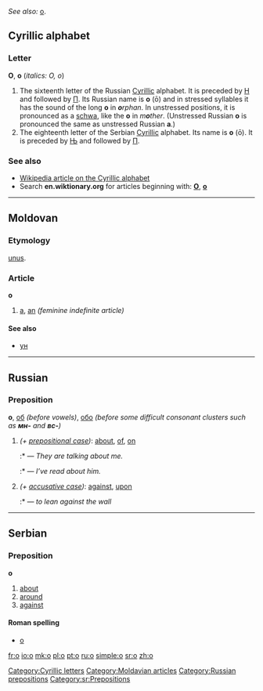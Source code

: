 ''See also:'' [[o]].
==Cyrillic alphabet==
[[Category:Cyrillic letters]]
===Letter===
'''О''', '''о''' (''italics: О, о'')

#The sixteenth letter of the Russian [[Cyrillic]] alphabet. It is preceded by [[н|Н]] and followed by [[п|П]]. Its Russian name is '''о''' (ō) and in stressed syllables it has the sound of the long '''o''' in '''''o'''rphan''. In unstressed positions, it is pronounced as a [[schwa]], like the '''o''' in ''m'''o'''ther''. (Unstressed Russian '''о''' is pronounced the same as unstressed Russian '''а'''.)
#The eighteenth letter of the Serbian [[Cyrillic]] alphabet.  Its name is '''о''' (ō). It is preceded by [[њ|Њ]] and followed by [[п|П]].

===See also===
*[[w:Cyrillic alphabet|Wikipedia article on the Cyrillic alphabet]]
*Search '''en.wiktionary.org''' for articles beginning with: '''[http://en.wiktionary.org/w/index.php?title=Special%3AAllpages&from=%D0%9E&namespace=0 О]''', '''[http://en.wiktionary.org/w/index.php?title=Special%3AAllpages&from=%D0%BE&namespace=0 о]'''

----

==Moldovan==
===Etymology===
{{L.|ro}} [[unus]].

===Article===
'''о''' {{f}}

# [[a]], [[an]] ''(feminine indefinite article)''

====See also====
*[[ун]]

[[Category:Moldavian articles]]

----

==Russian==
[[Category:Russian prepositions]]
===Preposition===
'''о''', [[об]] ''(before vowels)'', [[обо]] ''(before some difficult consonant clusters such as '''''мн-''''' and '''''вс-''''')''

#''(+ [[prepositional case]])'': [[about]], [[of]], [[on]]
#:*{{RUchar|Они́ [[говорить|говоря́т]] обо [[я#Russian|мне́]]}} — ''They are talking about me.''
#:*{{RUchar|[[Я]] [[читать|чита́л]] о [[он|нём]]}} — ''I’ve read about him.''
#''(+ [[accusative case]])'': [[against]], [[upon]]
#:*{{RUchar|[[опираться|опира́ться]] о [[стена|сте́ну]]}} — ''to lean against the wall''


----

==Serbian==
===Preposition===
'''о'''
#[[about]]
#[[around]]
#[[against]]
====Roman spelling====
*[[o#Serbian|o]]
[[Category:sr:Prepositions]]

[[fr:о]]
[[io:о]]
[[mk:о]]
[[pl:о]]
[[pt:о]]
[[ru:о]]
[[simple:о]]
[[sr:о]]
[[zh:о]]